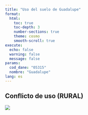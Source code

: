 ```yaml
---
title: "Uso del suelo de Guadalupe"
format: 
  html:
    toc: true
    toc-depth: 3
    number-sections: true
    theme: cosmo
    smooth-scroll: true
execute:
  echo: false
  warning: false
  message: false
params:
  cod_dane: "05315"
  nombre: "Guadalupe"
lang: es
---
```



## Conflicto de uso (RURAL)

![](img_r1/conf_porcentajes.png)
